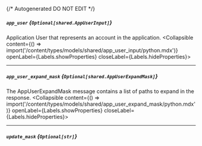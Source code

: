 {/* Autogenerated DO NOT EDIT  */}

##### `app_user` *{`Optional[shared.AppUserInput]`}*
Application User that represents an account in the application.
<Collapsible content={() => import('/content/types/models/shared/app_user_input/python.mdx')} openLabel={Labels.showProperties} closeLabel={Labels.hideProperties}>
</Collapsible>

---
##### `app_user_expand_mask` *{`Optional[shared.AppUserExpandMask]`}*
The AppUserExpandMask message contains a list of paths to expand in the response.
<Collapsible content={() => import('/content/types/models/shared/app_user_expand_mask/python.mdx')} openLabel={Labels.showProperties} closeLabel={Labels.hideProperties}>
</Collapsible>

---
##### `update_mask` *{`Optional[str]`}*


